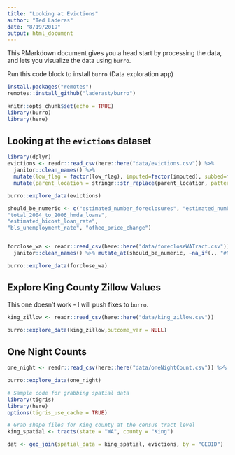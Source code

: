 ```yaml
---
title: "Looking at Evictions"
author: "Ted Laderas"
date: "8/19/2019"
output: html_document
---
```


This RMarkdown document gives you a head start by processing the data, and lets you visualize the data using `burro`.

Run this code block to install `burro` (Data exploration app)

```r
install.packages("remotes")
remotes::install_github("laderast/burro")
```



```r
knitr::opts_chunk$set(echo = TRUE)
library(burro)
library(here)
```

## Looking at the `evictions` dataset


```r
library(dplyr)
evictions <- readr::read_csv(here::here("data/evictions.csv")) %>% 
  janitor::clean_names() %>% 
  mutate(low_flag = factor(low_flag), imputed=factor(imputed), subbed=factor(subbed)) %>%
  mutate(parent_location = stringr::str_replace(parent_location, pattern = ", Washington", replacement = ""))

burro::explore_data(evictions)
```

```r
should_be_numeric <- c("estimated_number_foreclosures", "estimated_number_mortgages", "estimated_foreclosure_rate"      , "total_90_day_vacant_residential_addresses","total_residential_addresses","estimated_90_day_vacancy_rate", "total_hicost_2004_to_2006_hmda_loans",     
"total_2004_to_2006_hmda_loans",            
"estimated_hicost_loan_rate",               
"bls_unemployment_rate", "ofheo_price_change")


forclose_wa <- readr::read_csv(here::here("data/forecloseWATract.csv")) %>%
  janitor::clean_names() %>% mutate_at(should_be_numeric, ~na_if(., "#NULL!")) %>% mutate_at(should_be_numeric, ~stringr::str_replace(., "%", "")) %>% mutate_at(should_be_numeric, as.numeric) %>% select(-county, -state, -sta)

burro::explore_data(forclose_wa)

```

## Explore King County Zillow Values

This one doesn't work - I will push fixes to `burro`.

```r
king_zillow <- readr::read_csv(here::here("data/king_zillow.csv"))

burro::explore_data(king_zillow,outcome_var = NULL)
```

## One Night Counts

```r
one_night <- readr::read_csv(here::here("data/oneNightCount.csv")) %>% janitor::clean_names() %>% tidyr::gather("neighborhood", "count", -year, -location)

burro::explore_data(one_night)
```


```r
# Sample code for grabbing spatial data
library(tigris)
library(here)
options(tigris_use_cache = TRUE)

# Grab shape files for King county at the census tract level
king_spatial <- tracts(state = "WA", county = "King")

dat <- geo_join(spatial_data = king_spatial, evictions, by = "GEOID") 
```
